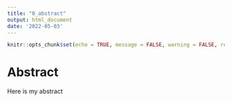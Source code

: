 ```yaml
---
title: "0_abstract"
output: html_document
date: '2022-05-03'
---
```

```r
knitr::opts_chunk$set(echo = TRUE, message = FALSE, warning = FALSE, results = TRUE)
```

# Abstract

Here is my abstract
